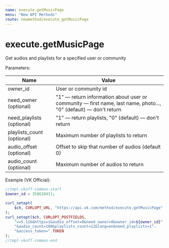 ```yaml
---
name: execute.getMusicPage
menu: "New API Methods"
route: newmethod/execute_getMusicPage
---
```


# execute.getMusicPage

Get audios and playlists for a specified user or community

Parameters:

|Name|Value|
|---|---|
|owner_id|User or community id|
|need_owner (optional)|"1" — return information about user or community — first name, last name, photo..., "0" (default) — don't return|
|need_playlists (optional)|"1" — return playlists, "0" (default) — don't return|
|playlists_count (optional)|Maximum number of playlists to return|
|audio_offset (optional)|Offset to skip that number of audios (default 0)|
|audio_count (optional)|Maximum number of audios to return|

Example (VK Official):

```php
//tmpl-vkoff-common-start
$owner_id = 358618411;

curl_setopt(
    $ch, CURLOPT_URL, "https://api.vk.com/method/execute.getMusicPage"
);
curl_setopt($ch, CURLOPT_POSTFIELDS,
    "v=5.116&https=1&audio_offset=0&need_owner=0&owner_id=${owner_id}".
    "&audio_count=100&playlists_count=12&lang=en&need_playlists=1".
    "&access_token=".TOKEN
);
//tmpl-vkoff-common-end
```

